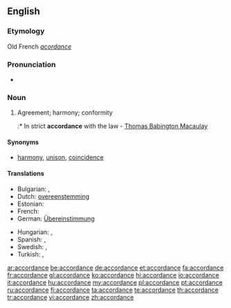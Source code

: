 ==English==

===Etymology===
Old French ''[[acordance]]''

===Pronunciation===
* {{audio|en-us-accordance.ogg|Audio (US)}}

===Noun===
{{en-noun}}

# Agreement; harmony; conformity
#:* In strict '''accordance''' with the law - [[w:Thomas Babington Macaulay|Thomas Babington Macaulay]]

====Synonyms====
* [[harmony]], [[unison]], [[coincidence]]

====Translations====
{{trans-top|agreement; harmony; conformity}}
* Bulgarian: {{t+|bg|съгласие}},  {{t|bg|съответствие}}
* Dutch: [[:nl:overeenstemming|overeenstemming]] {{f}}
* Estonian: {{t|et|vastavus}}
* French: {{t+|fr|accordance|f}}
* German: [[:de:Übereinstimmung|Übereinstimmung]] {{f}}
{{trans-mid}}
* Hungarian: {{t|hu|egyetértés}}, {{t|hu|összhang}}
* Spanish: {{t|es|acuerdo|m}}, {{t|es|conformidad|f}}
* Swedish: {{t|sv|enlighet|c}}, {{t|sv|överensstämmelse|c}}
* Turkish: {{t+|tr|uygunluk}}, {{t+|tr|uyum}}
{{trans-bottom}}

[[ar:accordance]]
[[be:accordance]]
[[de:accordance]]
[[et:accordance]]
[[fa:accordance]]
[[fr:accordance]]
[[gl:accordance]]
[[ko:accordance]]
[[hi:accordance]]
[[io:accordance]]
[[it:accordance]]
[[hu:accordance]]
[[my:accordance]]
[[pl:accordance]]
[[pt:accordance]]
[[ru:accordance]]
[[fi:accordance]]
[[ta:accordance]]
[[te:accordance]]
[[th:accordance]]
[[tr:accordance]]
[[vi:accordance]]
[[zh:accordance]]